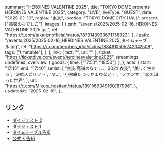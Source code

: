   summary: "HEROINES VALENTINE 2025",
  title: "TOKYO DOME presents HEROINES VALENTINE 2025",
  category: "LIVE",
  liveType: "GUEST",
  date: "2025-02-16",
  region: "東京",
  location: "TOKYO DOME CITY HALL",
  present: ["高嶺のなでしこ"],
  images: [
    {
      path: "/events/2025/2025-02-16_HEROINES VALENTINE 2025.jpg",
      ref: "https://x.com/takanenofficial/status/1879143933671788923",
    },
    {
      path: "/events/2025/2025-02-16_HEROINES VALENTINE 2025_タイムテーブル.jpg",
      ref: "https://x.com/heroines_idol/status/1884910505242042508",
      tags: ["timetable"],
    },
  ],
  link: {
    text: "",
    url: "",
  },
  ticket: "https://ticketdive.com/event/heroinesvalentine2025",
  streamings: undefined,
  overview: {
    goods: {
      time: ["17:50", "18:50"],
    },
  },
  acts: {
    start: "17:15",
    end: "17:40",
    setlist: [
      "衣装:高嶺のなでしこ 2024 衣装",
      "美しく生きろ",
      "決戦スピリット",
      "MC",
      "小悪魔だってかまわない！",
      "ファンサ",
      "恋を知った世界",
    ],
    url: "https://x.com/Mikuru_hositani/status/1891069349160787996",
  },
  updatedAt: "2025-02-16",
};

## リンク

- [ダイジェスト 2](https://x.com/takanenofficial/status/1891081364780323169)
- [ダイジェスト 1](https://x.com/HEROINES_FES/status/1891053289157865745)
- [タイムテーブル告知](https://x.com/heroines_idol/status/1884910505242042508)
- [公式 X 告知](https://x.com/takanenofficial/status/1879143933671788923)

